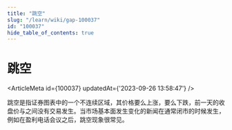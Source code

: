 ```yaml
---
title: "跳空"
slug: "/learn/wiki/gap-100037"
id: "100037"
hide_table_of_contents: true
---
```



# 跳空

<ArticleMeta id={100037} updatedAt={'2023-09-26 13:58:47'} />
<div className='border-solid border-b border-t-0 my-4 border-[var(--ifm-color-gray-300)]' />

跳空是指证券图表中的一个不连续区域，其价格要么上涨，要么下跌，前一天的收盘价与之间没有交易发生。当市场基本面发生变化的新闻在通常闭市的时候发生，例如在盈利电话会议之后，跳空现象很常见。
